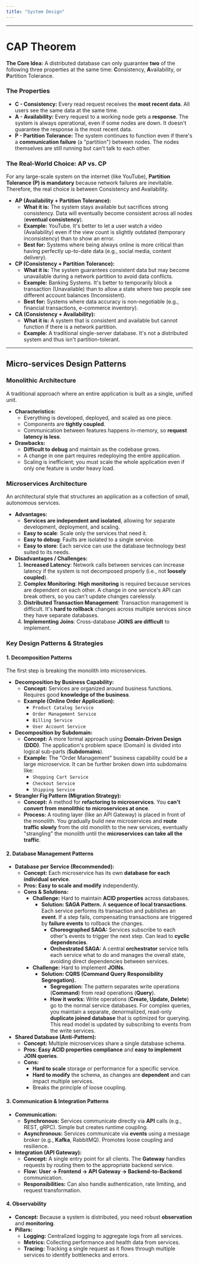 ```yaml
---
title: "System Design"
---
```



---

# CAP Theorem

**The Core Idea:** A distributed database can only guarantee **two** of the following three properties at the same time: **C**onsistency, **A**vailability, or **P**artition Tolerance.

### The Properties

* **C - Consistency:** Every read request receives the **most recent data**. All users see the same data at the same time.
* **A - Availability:** Every request to a working node gets a **response**. The system is always operational, even if some nodes are down. It doesn't guarantee the response is the most recent data.
* **P - Partition Tolerance:** The system continues to function even if there's a **communication failure** (a "partition") between nodes. The nodes themselves are still running but can't talk to each other.

### The Real-World Choice: AP vs. CP

For any large-scale system on the internet (like YouTube), **Partition Tolerance (P) is mandatory** because network failures are inevitable. Therefore, the real choice is between Consistency and Availability.

* **AP (Availability + Partition Tolerance):**
    * **What it is:** The system stays available but sacrifices strong consistency. Data will eventually become consistent across all nodes (**eventual consistency**).
    * **Example:** YouTube. It's better to let a user watch a video (Availability) even if the view count is slightly outdated (temporary inconsistency) than to show an error.
    * **Best for:** Systems where being always online is more critical than having perfectly up-to-date data (e.g., social media, content delivery).
* **CP (Consistency + Partition Tolerance):**
    * **What it is:** The system guarantees consistent data but may become unavailable during a network partition to avoid data conflicts.
    * **Example:** Banking Systems. It's better to temporarily block a transaction (Unavailable) than to allow a state where two people see different account balances (Inconsistent).
    * **Best for:** Systems where data accuracy is non-negotiable (e.g., financial transactions, e-commerce inventory).
* **CA (Consistency + Availability):**
    * **What it is:** A system that is consistent and available but cannot function if there is a network partition.
    * **Example:** A traditional single-server database. It's not a distributed system and thus isn't partition-tolerant.

---
## Micro-services Design Patterns

### Monolithic Architecture

A traditional approach where an entire application is built as a single, unified unit.

- **Characteristics:**
    - Everything is developed, deployed, and scaled as one piece.
    - Components are **tightly coupled**.
    - Communication between features happens in-memory, so **request latency is less**.
- **Drawbacks:**
    - **Difficult to debug** and maintain as the codebase grows.
    - A change in one part requires redeploying the entire application.
    - Scaling is inefficient; you must scale the whole application even if only one feature is under heavy load.

### Microservices Architecture

An architectural style that structures an application as a collection of small, autonomous services.

- **Advantages:**
    - **Services are independent and isolated**, allowing for separate development, deployment, and scaling.
    - **Easy to scale**: Scale only the services that need it.
    - **Easy to debug**: Faults are isolated to a single service.
    - **Easy to store**: Each service can use the database technology best suited to its needs.
- **Disadvantages / Challenges:**
    1. **Increased Latency**: Network calls between services can increase latency if the system is not decomposed properly (i.e., not **loosely coupled**).
    2. **Complex Monitoring**: **High monitoring** is required because services are dependent on each other. A change in one service's API can break others, so you can't update changes carelessly.
    3. **Distributed Transaction Management**: Transaction management is difficult. It's **hard to rollback** changes across multiple services since they have separate databases.
    4. **Implementing Joins**: Cross-database **JOINS are difficult** to implement.

### Key Design Patterns & Strategies

#### 1. Decomposition Patterns

The first step is breaking the monolith into microservices.

- **Decomposition by Business Capability:**
    - **Concept:** Services are organized around business functions. Requires good **knowledge of the business**.
    - **Example (Online Order Application):**
        - `Product Catalog Service`
        - `Order Management Service`
        - `Billing Service`
        - `User Account Service`
- **Decomposition by Subdomain:**
    - **Concept:** A more formal approach using **Domain-Driven Design (DDD)**. The application's problem space (Domain) is divided into logical sub-parts (**Subdomains**).
    - **Example:** The "Order Management" business capability could be a large microservice. It can be further broken down into subdomains like:
        - `Shopping Cart Service`
        - `Checkout Service`
        - `Shipping Service`
- **Strangler Fig Pattern (Migration Strategy):**
    - **Concept:** A method for **refactoring to microservices**. You **can't convert from monolithic to microservices at once**.
    - **Process:** A routing layer (like an API Gateway) is placed in front of the monolith. You gradually build new microservices and **route traffic slowly** from the old monolith to the new services, eventually "strangling" the monolith until the **microservices can take all the traffic**.

#### 2. Database Management Patterns

- **Database per Service (Recommended):**
    - **Concept:** Each microservice has its own **database for each individual service**.
    - **Pros:** **Easy to scale and modify** independently.
    - **Cons & Solutions:**
        - **Challenge:** Hard to maintain **ACID properties** across databases.
            - **Solution: SAGA Pattern.** A **sequence of local transactions**. Each service performs its transaction and publishes an **event**. If a step fails, compensating transactions are triggered by **failure events** to rollback the changes.
                - **Choreographed SAGA:** Services subscribe to each other's events to trigger the next step. Can lead to **cyclic dependencies**.
                - **Orchestrated SAGA:** A central **orchestrator** service tells each service what to do and manages the overall state, avoiding direct dependencies between services.
        - **Challenge:** Hard to implement **JOINs**.
            - **Solution: CQRS (Command Query Responsibility Segregation).**
                - **Segregation:** The pattern separates write operations (**Command**) from read operations (**Query**).
                - **How it works:** Write operations (**Create, Update, Delete**) go to the normal service databases. For complex queries, you maintain a separate, denormalized, read-only **duplicate joined database** that is optimized for querying. This read model is updated by subscribing to events from the write services.
- **Shared Database (Anti-Pattern):**
    - **Concept:** Multiple microservices share a single database schema.
    - **Pros:** **Easy ACID properties compliance** and **easy to implement JOIN queries**.
    - **Cons:**
        - **Hard to scale** storage or performance for a specific service.
        - **Hard to modify** the schema, as changes are **dependent** and can impact multiple services.
        - Breaks the principle of loose coupling.

#### 3. Communication & Integration Patterns

- **Communication:**
    - **Synchronous:** Services communicate directly via **API** calls (e.g., REST, gRPC). Simple but creates runtime coupling.
    - **Asynchronous:** Services communicate via **events** using a message broker (e.g., **Kafka**, RabbitMQ). Promotes loose coupling and resilience.
- **Integration (API Gateway):**
    - **Concept:** A single entry point for all clients. The **Gateway** handles requests by routing them to the appropriate backend service.
    - **Flow:** **User -&gt; Frontend -&gt; API Gateway -&gt; Backend-to-Backend** communication.
    - **Responsibilities:** Can also handle authentication, rate limiting, and request transformation.

#### 4. Observability

- **Concept:** Because a system is distributed, you need robust **observation** and **monitoring**.
- **Pillars:**
    - **Logging:** Centralized logging to aggregate logs from all services.
    - **Metrics:** Collecting performance and health data from services.
    - **Tracing:** Tracking a single request as it flows through multiple services to identify bottlenecks and errors.
